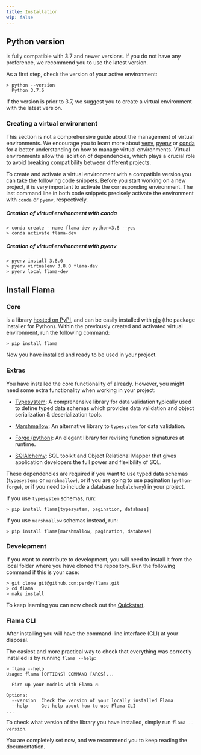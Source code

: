 ```yaml
---
title: Installation
wip: false
---
```


## Python version

<FlamaName /> is fully compatible with <PythonName /> 3.7 and newer versions. If you do not have any preference, we
recommend you to use the latest version.

As a first step, check the version of your active <PythonName /> environment:

```commandline
> python --version
  Python 3.7.6
```

If the version is prior to 3.7, we suggest you to create a virtual environment with the latest version.

### Creating a virtual environment

This section is not a comprehensive guide about the management of <PythonName /> virtual environments. We encourage you
to learn more about [venv](https://docs.python.org/3/library/venv.html#module-venv),
[pyenv](https://github.com/pyenv/pyenv) or [conda](https://docs.conda.io/en/latest/) for a better understanding on how
to manage virtual environments. Virtual environments allow the isolation of dependencies, which plays a crucial role to
avoid breaking compatibility between different projects.

To create and activate a virtual environment with a compatible <PythonName /> version you can take the following code
snippets. Before you start working on a new project, it is very important to activate the corresponding environment. The
last command line in both code snippets precisely activate the environment with `conda` or `pyenv`, respectively.

##### Creation of virtual environment with conda

```commandline
> conda create --name flama-dev python=3.8 --yes
> conda activate flama-dev
```

##### Creation of virtual environment with pyenv

```commandline
> pyenv install 3.8.0
> pyenv virtualenv 3.8.0 flama-dev
> pyenv local flama-dev
```

## Install Flama

### Core

<FlamaName /> is a <PythonName /> library [hosted on PyPI](https://pypi.org/project/flama/), and can be easily installed
with [pip](https://pip.pypa.io/en/stable/) (the package installer for Python). Within the previously created and
activated virtual environment, run the following command:

```commandline
> pip install flama
```

Now you have <FlamaName /> installed and ready to be used in your project.

### Extras

You have installed the core functionality of <FlamaName /> already. However, you might need some extra functionality
when working in your project:

- [Typesystem](https://www.encode.io/typesystem/): A comprehensive library for data validation typically used to define
  typed data schemas which provides data validation and object serialization & deserialization tools.

- [Marshmallow](https://marshmallow.readthedocs.io/en/stable/quickstart.html#): An alternative library to `typesystem`
  for data validation.

- [Forge (python)](https://python-forge.readthedocs.io/en/latest/): An elegant library for revising function signatures
  at runtime.

- [SQlAlchemy](https://www.sqlalchemy.org/): SQL toolkit and Object Relational Mapper that gives application developers
  the full power and flexibility of SQL.

These dependencies are required if you want to use typed data schemas (`typesystems` or `marshmallow`), or if you are
going to use pagination (`python-forge`), or if you need to include a database (`sqlalchemy`) in your project.

If you use `typesystem` schemas, run:

```commandline
> pip install flama[typesystem, pagination, database]
```

If you use `marshmallow` schemas instead, run:

```commandline
> pip install flama[marshmallow, pagination, database]
```

### Development

If you want to contribute to <FlamaName /> development, you will need to install it from the local folder where you have
cloned the repository. Run the following command if this is your case:

```commandline
> git clone git@github.com:perdy/flama.git
> cd flama
> make install
```

To keep learning you can now check out the [Quickstart](/docs/getting-started/quickstart).

### Flama CLI

After installing <FlamaName /> you will have the <FlamaName /> command-line interface (CLI) at your disposal.

The easiest and more practical way to check that everything was correctly installed is by running `flama --help`:

```commandline
> flama --help
Usage: flama [OPTIONS] COMMAND [ARGS]...

  Fire up your models with Flama 🔥

Options:
  --version  Check the version of your locally installed Flama
  --help     Get help about how to use Flama CLI
...
```

To check what version of the library you have installed, simply run `flama --version`.

You are completely set now, and we recommend you to keep reading the documentation.
